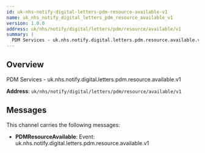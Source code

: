 ```yaml
---
id: uk-nhs-notify-digital-letters-pdm-resource-available-v1
name: uk_nhs_notify_digital_letters_pdm_resource_available_v1
version: 1.0.0
address: uk/nhs/notify/digital/letters/pdm/resource/available/v1
summary: |
  PDM Services - uk.nhs.notify.digital.letters.pdm.resource.available.v1
---
```


## Overview

PDM Services - uk.nhs.notify.digital.letters.pdm.resource.available.v1

**Address**: `uk/nhs/notify/digital/letters/pdm/resource/available/v1`

## Messages

This channel carries the following messages:

- **PDMResourceAvailable**: Event: uk.nhs.notify.digital.letters.pdm.resource.available.v1

